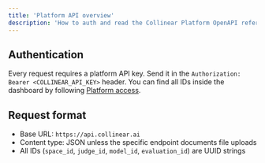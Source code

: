```yaml
---
title: 'Platform API overview'
description: 'How to auth and read the Collinear Platform OpenAPI reference.'
---
```


## Authentication

Every request requires a platform API key. Send it in the `Authorization: Bearer <COLLINEAR_API_KEY>` header. You can find all IDs inside the dashboard by following [Platform access](../get-started/platform-access).

## Request format

- Base URL: `https://api.collinear.ai`
- Content type: JSON unless the specific endpoint documents file uploads
- All IDs (`space_id`, `judge_id`, `model_id`, `evaluation_id`) are UUID strings

